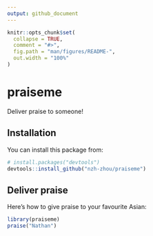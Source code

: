 ```yaml
---
output: github_document
---
```


<!-- README.md is generated from README.Rmd. Please edit that file -->

```r
knitr::opts_chunk$set(
  collapse = TRUE,
  comment = "#>",
  fig.path = "man/figures/README-",
  out.width = "100%"
)
```

# praiseme

<!-- badges: start -->
<!-- badges: end -->

Deliver praise to someone!

## Installation

You can install this package from:

``` r
# install.packages("devtools")
devtools::install_github("nzh-zhou/praiseme")
```
## Deliver praise

Here's how to give praise to your favourite Asian:

```r
library(praiseme)
praise("Nathan")
```
